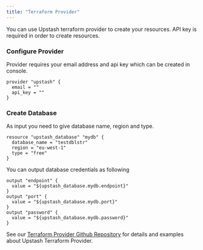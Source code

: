 ```yaml
---
title: "Terraform Provider"
---
```

You can use Upstash terraform provider to create your resources. API key is
required in order to create resources.
### Configure Provider
Provider requires your email address and api key which can be created in
console.
```
provider "upstash" {
  email = ""
  api_key = ""
}
```
### Create Database
As input you need to give database name, region and type.
```
resource "upstash_database" "mydb" {
  database_name = "testdblstr"
  region = "eu-west-1"
  type = "free"
}
```
You can output database credentials as following
```
output "endpoint" {
  value = "${upstash_database.mydb.endpoint}"
}
output "port" {
  value = "${upstash_database.mydb.port}"
}
output "password" {
  value = "${upstash_database.mydb.password}"
}
```
See our
[Terraform Provider Github Repository](https://github.com/upstash/terraform-provider-upstash)
for details and examples about Upstash Terraform Provider.